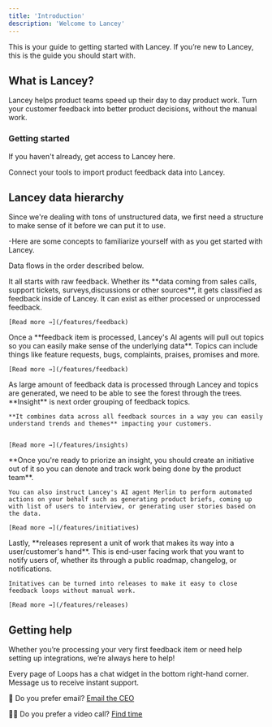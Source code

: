 ```yaml
---
title: 'Introduction'
description: 'Welcome to Lancey'
---
```


This is your guide to getting started with Lancey. If you’re new to Lancey, this is the guide you should start with.

## What is Lancey?

Lancey helps product teams speed up their day to day product work. Turn your customer feedback into better product decisions, without the manual work.

### Getting started

<CardGroup cols={2}>
<Card
title="Lancey account access"
icon="lock"
href="https://lancey.ai/demo">
If you haven't already, get access to Lancey here.
</Card>

<Card
title="Set up integrations"
icon="database"
href="https://lancey.ai/demo">
Connect your tools to import product feedback data into Lancey.
</Card>
</CardGroup>

## Lancey data hierarchy

Since we're dealing with tons of unstructured data, we first need a structure to make sense of it before we can put it to use.

-Here are some concepts to familiarize yourself with as you get started with Lancey.

<Note> Data flows in the order described below.</Note>

<Steps>
  <Step title="Feedback">
    It all starts with raw feedback. Whether its **data coming from sales calls, support tickets, surveys,discussions or other sources**, it gets classified as feedback inside of Lancey. It can exist as either processed or unprocessed feedback.

    [Read more →](/features/feedback)
  </Step>
  <Step title="Topics">
    Once a **feedback item is processed, Lancey's AI agents will pull out topics so you can easily make sense of the underlying data**. Topics can include things like feature requests, bugs, complaints, praises, promises and more.

    [Read more →](/features/feedback)
  </Step>
  <Step title="Insights">
    As large amount of feedback data is processed through Lancey and topics are generated, we need to be able to see the forest through the trees. **Insight** is next order grouping of feedback topics. 
    
    **It combines data across all feedback sources in a way you can easily understand trends and themes** impacting your customers.

    
    [Read more →](/features/insights)

  </Step>
  <Step title="Initiatives">
    **Once you're ready to priorize an insight, you should create an initiative out of it so you can denote and track work being done by the product team**. 
    
    You can also instruct Lancey's AI agent Merlin to perform automated actions on your behalf such as generating product briefs, coming up with list of users to interview, or generating user stories based on the data.

    [Read more →](/features/initiatives)
  </Step>
  <Step title="Releases">
    Lastly, **releases represent a unit of work that makes its way into a user/customer's hand**. This is end-user facing work that you want to notify users of, whether its through a public roadmap, changelog, or notifications.

    Initatives can be turned into releases to make it easy to close feedback loops without manual work.

    [Read more →](/features/releases)

  </Step>
</Steps>

## Getting help

Whether you’re processing your very first feedback item or need help setting up integrations, we’re always here to help!

Every page of Loops has a chat widget in the bottom right-hand corner. Message us to receive instant support.


💌 Do you prefer email? [Email the CEO](mailto:adi@trylancey.com)

🧑‍💻 Do you prefer a video call? [Find time](https://cal.com/pateladi/onboarding)